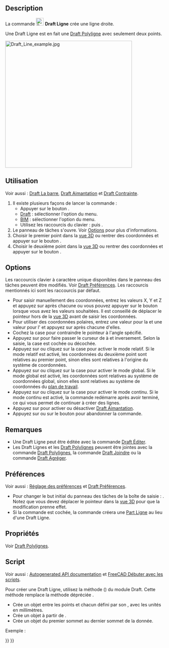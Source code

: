 <languages/>

{{Docnav/fr
|
|[[Draft_Wire/fr|Polyligne]]
|[[Draft_Workbench/fr|Atelier Draft]]
|IconL=
|IconR=Draft_Wire.svg
|IconC=Workbench_Draft.svg
}}

{{GuiCommand/fr
|Name=Draft Line
|Name/fr=Draft Ligne
|MenuLocation=Draft : Formes → Ligne<br><br>BIM : Formes 2D → Ligne
|Workbenches=[[Draft_Workbench/fr|Draft]], [[BIM_Workbench/fr|BIM]]
|Shortcut={{KEY|L}} {{KEY|I}}
|Version=0.7
|SeeAlso=[[Draft_Wire/fr|Draft Polyligne]]
}}

==Description== 

La commande [[Image:Draft_Line.svg|24px]] '''Draft Ligne''' crée une ligne droite.

Une Draft Ligne est en fait une [[Draft_Wire/fr|Draft Polyligne]] avec seulement deux points.

[[Image:Draft_Line_example.jpg|400px]]
{{Caption|Ligne définie par deux points}}

<span id="Usage"></span>
==Utilisation== 

Voir aussi : [[Draft_Tray/fr|Draft La barre]], [[Draft_Snap/fr|Draft Aimantation]] et [[Draft_Constrain/fr|Draft Contrainte]].

# Il existe plusieurs façons de lancer la commande :
#* Appuyer sur le bouton {{Button|[[Image:Draft_Line.svg|16px]] [[Draft_Line/fr|Ligne]]}}.
#* [[Draft_Workbench/fr|Draft]] : sélectionner l'option {{MenuCommand|Formes → [[Image:Draft_Line.svg|16px]] Ligne}} du menu.
#* [[BIM_Workbench/fr|BIM]] : sélectionner l'option {{MenuCommand|Formes 2D → [[Image:Draft_Line.svg|16px]] Ligne}} du menu.
#* Utilisez les raccourcis du clavier : {{KEY|L}} puis {{KEY|I}}.
# Le panneau de tâches {{MenuCommand|Ligne}} s'ouvre. Voir [[#Options|Options]] pour plus d'informations.
# Choisir le premier point dans la [[3D_view/fr|vue 3D]] ou rentrer des coordonnées et appuyer sur le bouton {{Button|[[Image:Draft_AddPoint.svg|16px]] Entrer un point}}.
# Choisir le deuxième point dans la [[3D_view/fr|vue 3D]] ou rentrer des coordonnées et appuyer sur le bouton {{Button|[[Image:Draft_AddPoint.svg|16px]] Entrer un point}}.

==Options==

Les raccourcis clavier à caractère unique disponibles dans le panneau des tâches peuvent être modifiés. Voir [[Draft_Preferences/fr|Draft Préférences]]. Les raccourcis mentionnés ici sont les raccourcis par défaut.

* Pour saisir manuellement des coordonnées, entrez les valeurs X, Y et Z et appuyez sur {{KEY|Entrée}} après chacune ou vous pouvez appuyer sur le bouton {{Button|[[Image:Draft_AddPoint.svg|16px]] Entrer un point}} lorsque vous avez les valeurs souhaitées. Il est conseillé de déplacer le pointeur hors de la [[3D_view/fr|vue 3D]] avant de saisir les coordonnées.
* Pour utiliser des coordonnées polaires, entrez une valeur pour la {{MenuCommand|Longueur}} et une valeur pour l'{{MenuCommand|Angle}} et appuyez sur {{KEY|Entrée}} après chacune d'elles.
* Cochez la case {{MenuCommand|Angle}} pour contraindre le pointeur à l'angle spécifié.
* Appuyez sur {{KEY|L}} pour faire passer le curseur de {{MenuCommand|X}} à {{MenuCommand|Longueur}} et inversement. Selon la saisie, la case {{MenuCommand|Angle}} est cochée ou décochée.
* Appuyez sur {{KEY|R}} ou cliquez sur la case {{MenuCommand|Relative}} pour activer le mode relatif. Si le mode relatif est activé, les coordonnées du deuxième point sont relatives au premier point, sinon elles sont relatives à l'origine du système de coordonnées.
* Appuyez sur {{KEY|G}} ou cliquez sur la case {{MenuCommand|Global}} pour activer le mode global. Si le mode global est activé, les coordonnées sont relatives au système de coordonnées global, sinon elles sont relatives au système de coordonnées du [[Draft_SelectPlane/fr|plan de travail]].
* Appuyez sur {{KEY|N}} ou cliquez sur la case {{MenuCommand|Continuer}} pour activer le mode continu. Si le mode continu est activé, la commande redémarre après avoir terminé, ce qui vous permet de continuer à créer des lignes.
* Appuyez sur {{KEY|S}} pour activer ou désactiver [[Draft_Snap/fr|Draft Aimantation]].
* Appuyez sur {{KEY|Échap}} ou sur le bouton {{Button|Fermer}} pour abandonner la commande.

<span id="Notes"></span>
==Remarques==

* Une Draft Ligne peut être éditée avec la commande [[Draft_Edit/fr|Draft Éditer]].
* Les Draft Lignes et les [[Draft_Wire/fr|Draft Polylignes]] peuvent être jointes avec la commande [[Draft_Wire/fr|Draft Polylignes]], la commande [[Draft_Join/fr|Draft Joindre]] ou la commande [[Draft_Upgrade/fr|Draft Agréger]].

<span id="Preferences"></span>
==Préférences==

Voir aussi : [[Preferences_Editor/fr|Réglage des préférences]] et [[Draft_Preferences/fr|Draft Préférences]].

* Pour changer le but initial du panneau des tâches de la boîte de saisie {{MenuCommand|Longueur}} : {{MenuCommand|Édition → Préférences... → Draft → Général → Mettre l’accent sur la longueur plutôt que la coordonnée X}}. Notez que vous devez déplacer le pointeur dans la [[3D_view/fr|vue 3D]] pour que la modification prenne effet.
* Si la commande {{MenuCommand|Édition → Préférences... → Draft → Général → Créer des primitives Part si possible}} est cochée, la commande créera une [[Part_Line/fr|Part Ligne]] au lieu d'une Draft Ligne.

<span id="Properties"></span>
==Propriétés==

Voir [[Draft_Wire/fr#Propri.C3.A9t.C3.A9s|Draft Polylignes]].

<span id="Scripting"></span>
==Script==

Voir aussi : [https://freecad.github.io/SourceDoc/ Autogenerated API documentation] et [[FreeCAD_Scripting_Basics/fr|FreeCAD Débuter avec les scripts]].

Pour créer une Draft Ligne, utilisez la méthode {{incode|make_line}} ({{Version/fr|0.19}}) du module Draft. Cette méthode remplace la méthode dépréciée {{incode|makeLine}}.

{{Code|code=
line = make_line(p1, p2)
line = make_line(LineSegment)
line = make_line(Shape)
}}

* Crée un objet {{incode|Line}} entre les points {{incode|p1}} et {{incode|p2}} chacun défini par son {{incode|FreeCAD.Vector}}, avec les unités en millimètres.
* Crée un objet {{incode|Line}} à partir de {{incode|Part.LineSegment}}.
* Crée un objet {{incode|Line}} du premier sommet au dernier sommet de la {{incode|Shape}} donnée.

Exemple :

{{Code|code=
import FreeCAD as App
import Draft

doc = App.newDocument()

p1 = App.Vector(0, 0, 0)
p2 = App.Vector(1000, 500, 0)
p3 = App.Vector(-250, -500, 0)
p4 = App.Vector(500, 1000, 0)

line1 = Draft.make_line(p1, p2)
line2 = Draft.make_line(p3, p4)

doc.recompute()
}}


{{Docnav/fr
|
|[[Draft_Wire/fr|Polyligne]]
|[[Draft_Workbench/fr|Atelier Draft]]
|IconL=
|IconR=Draft_Wire.svg
|IconC=Workbench_Draft.svg
}}

{{Draft Tools navi{{#translation:}}}}
{{Userdocnavi{{#translation:}}}}